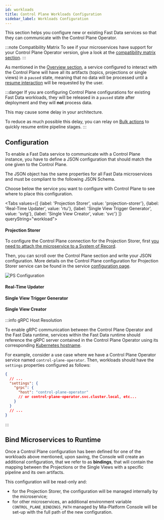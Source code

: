 ```yaml
---
id: workloads
title: Control Plane Workloads Configuration
sidebar_label: Workloads Configuration
---
```



This section helps you configure new or existing Fast Data services so that they can communicate with the Control Plane Operator.

:::note Compatibility Matrix
To see if your microservices have support for your Control Plane Operator version, give a look at the [compatibility matrix section](/fast_data/runtime_management/compatibility_matrix.md).
:::

As mentioned in the [Overview section](/fast_data/runtime_management/overview.mdx#workload), a service configured
to interact with the Control Plane will have all its artifacts (topics, projections or single views) in a `paused` state,
meaning that no data will be processed until a [resume interaction](/fast_data/runtime_management/control_plane_frontend.mdx#pause-and-resume) will be requested by the user.

:::danger
If you are configuring Control Plane configurations for existing Fast Data workloads, they will be released in a 
`paused` state after deployment and they will __not__ process data.

This may cause some delay in your architecture.

To reduce as much possible this delay, you can relay on [Bulk actions](/fast_data/runtime_management/control_plane_frontend.mdx#bulk-actions) to quickly resume entire pipeline stages.
:::

## Configuration

To enable a Fast Data service to communicate with a Control Plane instance, you have to define a JSON configuration that should
match the one given to the Control Plane.

The JSON object has the same properties for all Fast Data microservices and must be compliant to the following JSON Schema.

<SchemaViewer schema={ControlPlaneSchema} />

Choose below the service you want to configure with Control Plane to see where to place this configuration.

<Tabs values={[
    {label: 'Projection Storer', value: 'projection-storer'},
    {label: 'Real-Time Updater', value: 'rtu'},
    {label: 'Single View Trigger Generator', value: 'svtg'},
    {label: 'Single View Creator', value: 'svc'}
]} queryString="workload">

<TabItem value="projection-storer">

#### Projection Storer

To configure the Control Plane connection for the Projection Storer, first [you need to attach the microservice to a System of Record](/fast_data/configuration/projection_storer.md#attach-to-system-of-record).

Then, you can scroll over the Control Plane section and write your JSON configuration. More details on the Control Plane
configuration for Projection Storer service can be found in the service [configuration page](/fast_data/configuration/projection_storer.md#runtime-management-config).

![PS Configuration](img/ps_configuration.png)

</TabItem>
<TabItem value="rtu">

#### Real-Time Updater
<JSWorkloadSnippet/>
</TabItem>

<TabItem value="svtg">

#### Single View Trigger Generator
<JSWorkloadSnippet/>
</TabItem>

<TabItem value="svc">

#### Single View Creator
<JSWorkloadSnippet/>

</TabItem>
</Tabs>

:::info gRPC Host Resolution

To enable gRPC communication between the Control Plane Operator and the Fast Data runtime, services within the Fast Data runtime should reference
the gRPC server contained in the Control Plane Operator using its corresponding [Kubernetes hostname](https://kubernetes.io/docs/concepts/services-networking/dns-pod-service/).

For example, consider a use case where we have a Control Plane Operator service named `control-plane-operator`.
Then, workloads should have the `settings` properties configured as follows:

```json
{
  // ...
  "settings": {
    "grpc": {
      "host": "control-plane-operator" 
      // or control-plane-operator.svc.cluster.local, etc...
    }
  }
  // ...
}
```

:::

## Bind Microservices to Runtime

Once a Control Plane configuration has been defined for one of the workloads above mentioned, upon saving,
the Console will create an additional configuration, that we refer to as **bindings**, that will contain 
the mapping between the Projections or the Single Views with a specific pipeline and its own artifacts.

This configuration will be read-only and:

- for the Projection Storer, the configuration will be managed internally by the microservice;
- for other microservices, an additional environment variable `CONTROL_PLANE_BINDINGS_PATH` managed by
  Mia-Platform Console will be set-up with the full path of the new configuration.   



